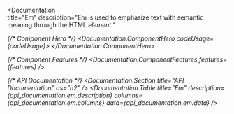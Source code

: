 

<Documentation  
  title="Em" 
  description="Em is used to emphasize text with semantic meaning through the HTML <em> element."
>
  {/* Component Hero */}
  <Documentation.ComponentHero codeUsage={codeUsage}>
    <EmExample />
  </Documentation.ComponentHero>

  {/* Component Features */}
  <Documentation.ComponentFeatures 
    features={features} 
  />

  {/* API Documentation */}
  <Documentation.Section title="API Documentation" as="h2" />
  <Documentation.Table 
    title="Em" 
    description={api_documentation.em.description}
    columns={api_documentation.em.columns} 
    data={api_documentation.em.data} 
  />
</Documentation>
